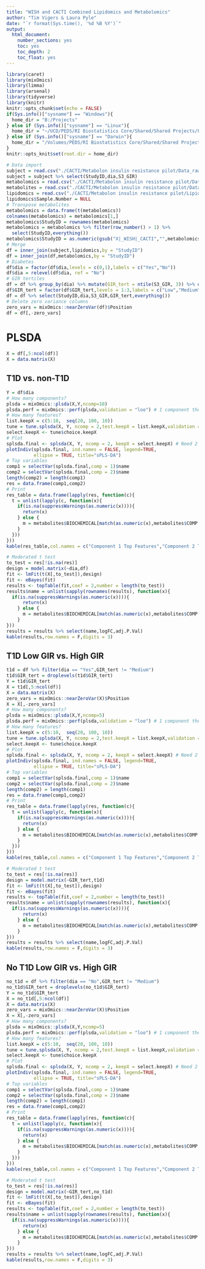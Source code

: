 ```yaml
---
title: "WISH and CACTI Combined Lipidomics and Metabolomics"
author: "Tim Vigers & Laura Pyle"
date: "`r format(Sys.time(), '%d %B %Y')`"
output:
  html_document:
    number_sections: yes
    toc: yes
    toc_depth: 2
    toc_float: yes
---
```


```r
library(caret)
library(mixOmics)
library(limma)
library(arsenal)
library(tidyverse)
library(knitr)
knitr::opts_chunk$set(echo = FALSE)
if(Sys.info()["sysname"] == "Windows"){
  home_dir = "B:/Projects"
} else if (Sys.info()["sysname"] == "Linux"){
  home_dir = "~/UCD/PEDS/RI Biostatistics Core/Shared/Shared Projects/Laura/BDC/Projects"
} else if (Sys.info()["sysname"] == "Darwin"){
  home_dir = "/Volumes/PEDS/RI Biostatistics Core/Shared/Shared Projects/Laura/BDC/Projects"
}
knitr::opts_knit$set(root.dir = home_dir)
```

```r
# Data import 
subject = read.csv("./CACTI/Metabolon insulin resistance pilot/Data_raw/QClampHormones_All Dataset.csv")
subject = subject %>% select(StudyID,dia,S3_GIR)
metabolomics = read.csv("./CACTI/Metabolon insulin resistance pilot/Data_raw/UNCO-01-19ML CDT scaled imputed features.csv")
metabolites = read.csv("./CACTI/Metabolon insulin resistance pilot/Data_raw/UNCO-01-19ML CDT scaled imputed metabolites.csv")
lipidomics = read.csv("./CACTI/Metabolon insulin resistance pilot/Lipidomics/Data_raw/Lipidomics_Cleaning_Final_combined.csv")
lipidomics$Sample.Number = NULL
# Transpose metabolites
metabolomics = data.frame(t(metabolomics))
colnames(metabolomics) = metabolomics[1,]
metabolomics$StudyID = rownames(metabolomics)
metabolomics = metabolomics %>% filter(row_number() > 1) %>%
  select(StudyID,everything())
metabolomics$StudyID = as.numeric(gsub("X|_WISH|_CACTI","",metabolomics$StudyID))
# Merge
df = inner_join(subject,lipidomics,by = "StudyID")
df = inner_join(df,metabolomics,by = "StudyID")
# Diabetes 
df$dia = factor(df$dia,levels = c(0,1),labels = c("Yes","No"))
df$dia = relevel(df$dia, ref = "No")
# GIR tertiles
df = df %>% group_by(dia) %>% mutate(GIR_tert = ntile(S3_GIR, 3)) %>% ungroup()
df$GIR_tert = factor(df$GIR_tert,levels = 1:3,labels = c("Low","Medium","High"))
df = df %>% select(StudyID,dia,S3_GIR,GIR_tert,everything())
# Delete zero variance columns
zero_vars = mixOmics::nearZeroVar(df)$Position
df = df[,-zero_vars]
```

# PLSDA

```r
X = df[,5:ncol(df)]
X = data.matrix(X)
```

## T1D vs. non-T1D

```r
Y = df$dia 
# How many components?
plsda = mixOmics::plsda(X,Y,ncomp=10)
plsda.perf = mixOmics::perf(plsda,validation = "loo") # 1 component the best
# How many features?
list.keepX = c(5:10,  seq(20, 100, 10))
tune = tune.splsda(X, Y, ncomp = 2,test.keepX = list.keepX,validation = "loo")
select.keepX <- tune$choice.keepX
# Plot
splsda.final <- splsda(X, Y, ncomp = 2, keepX = select.keepX) # Need 2 components for plotting
plotIndiv(splsda.final, ind.names = FALSE, legend=TRUE,
          ellipse = TRUE, title="sPLS-DA")
# Top variables
comp1 = selectVar(splsda.final,comp = 1)$name
comp2 = selectVar(splsda.final,comp = 2)$name
length(comp2) = length(comp1)
res = data.frame(comp1,comp2)
# Print
res_table = data.frame(lapply(res, function(c){
  t = unlist(lapply(c, function(x){
    if(is.na(suppressWarnings(as.numeric(x)))){
      return(x)
    } else {
      m = metabolites$BIOCHEMICAL[match(as.numeric(x),metabolites$COMP.ID)]
    }
  }))
}))
kable(res_table,col.names = c("Component 1 Top Features","Component 2 Top Features"))
```

```r
# Moderated t test
to_test = res[!is.na(res)]
design = model.matrix(~dia,df)
fit <- lmFit(t(X[,to_test]),design)
fit <- eBayes(fit)
results <- topTable(fit,coef = 2,number = length(to_test))
results$name = unlist(sapply(rownames(results), function(x){
  if(is.na(suppressWarnings(as.numeric(x)))){
      return(x)
    } else {
      m = metabolites$BIOCHEMICAL[match(as.numeric(x),metabolites$COMP.ID)]
    }
}))
results = results %>% select(name,logFC,adj.P.Val)
kable(results,row.names = F,digits = 3)
```

## T1D Low GIR vs. High GIR

```r
t1d = df %>% filter(dia == "Yes",GIR_tert != "Medium")
t1d$GIR_tert = droplevels(t1d$GIR_tert)
Y = t1d$GIR_tert
X = t1d[,5:ncol(df)]
X = data.matrix(X)
zero_vars = mixOmics::nearZeroVar(X)$Position
X = X[,-zero_vars]
# How many components?
plsda = mixOmics::plsda(X,Y,ncomp=5)
plsda.perf = mixOmics::perf(plsda,validation = "loo") # 1 component the best
# How many features?
list.keepX = c(5:10,  seq(20, 100, 10))
tune = tune.splsda(X, Y, ncomp = 2,test.keepX = list.keepX,validation = "loo")
select.keepX <- tune$choice.keepX
# Plot
splsda.final <- splsda(X, Y, ncomp = 2, keepX = select.keepX) # Need 2 components for plotting
plotIndiv(splsda.final, ind.names = FALSE, legend=TRUE,
          ellipse = TRUE, title="sPLS-DA")
# Top variables
comp1 = selectVar(splsda.final,comp = 1)$name
comp2 = selectVar(splsda.final,comp = 2)$name
length(comp2) = length(comp1)
res = data.frame(comp1,comp2)
# Print
res_table = data.frame(lapply(res, function(c){
  t = unlist(lapply(c, function(x){
    if(is.na(suppressWarnings(as.numeric(x)))){
      return(x)
    } else {
      m = metabolites$BIOCHEMICAL[match(as.numeric(x),metabolites$COMP.ID)]
    }
  }))
}))
kable(res_table,col.names = c("Component 1 Top Features","Component 2 Top Features"))
```

```r
# Moderated t test
to_test = res[!is.na(res)]
design = model.matrix(~GIR_tert,t1d)
fit <- lmFit(t(X[,to_test]),design)
fit <- eBayes(fit)
results <- topTable(fit,coef = 2,number = length(to_test))
results$name = unlist(sapply(rownames(results), function(x){
  if(is.na(suppressWarnings(as.numeric(x)))){
      return(x)
    } else {
      m = metabolites$BIOCHEMICAL[match(as.numeric(x),metabolites$COMP.ID)]
    }
}))
results = results %>% select(name,logFC,adj.P.Val)
kable(results,row.names = F,digits = 3)
```

## No T1D Low GIR vs. High GIR

```r
no_t1d = df %>% filter(dia == "No",GIR_tert != "Medium")
no_t1d$GIR_tert = droplevels(no_t1d$GIR_tert)
Y = no_t1d$GIR_tert
X = no_t1d[,5:ncol(df)]
X = data.matrix(X)
zero_vars = mixOmics::nearZeroVar(X)$Position
X = X[,-zero_vars]
# How many components?
plsda = mixOmics::plsda(X,Y,ncomp=5)
plsda.perf = mixOmics::perf(plsda,validation = "loo") # 1 component the best
# How many features?
list.keepX = c(5:10,  seq(20, 100, 10))
tune = tune.splsda(X, Y, ncomp = 2,test.keepX = list.keepX,validation = "loo")
select.keepX <- tune$choice.keepX
# Plot
splsda.final <- splsda(X, Y, ncomp = 2, keepX = select.keepX) # Need 2 components for plotting
plotIndiv(splsda.final, ind.names = FALSE, legend=TRUE,
          ellipse = TRUE, title="sPLS-DA")
# Top variables
comp1 = selectVar(splsda.final,comp = 1)$name
comp2 = selectVar(splsda.final,comp = 2)$name
length(comp2) = length(comp1)
res = data.frame(comp1,comp2)
# Print
res_table = data.frame(lapply(res, function(c){
  t = unlist(lapply(c, function(x){
    if(is.na(suppressWarnings(as.numeric(x)))){
      return(x)
    } else {
      m = metabolites$BIOCHEMICAL[match(as.numeric(x),metabolites$COMP.ID)]
    }
  }))
}))
kable(res_table,col.names = c("Component 1 Top Features","Component 2 Top Features"))
```

```r
# Moderated t test
to_test = res[!is.na(res)]
design = model.matrix(~GIR_tert,no_t1d)
fit <- lmFit(t(X[,to_test]),design)
fit <- eBayes(fit)
results <- topTable(fit,coef = 2,number = length(to_test))
results$name = unlist(sapply(rownames(results), function(x){
  if(is.na(suppressWarnings(as.numeric(x)))){
      return(x)
    } else {
      m = metabolites$BIOCHEMICAL[match(as.numeric(x),metabolites$COMP.ID)]
    }
}))
results = results %>% select(name,logFC,adj.P.Val)
kable(results,row.names = F,digits = 3)
```

